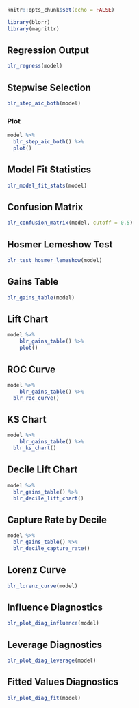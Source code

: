 
```r
knitr::opts_chunk$set(echo = FALSE)
```

```r
library(blorr)
library(magrittr)
```

## Regression Output

```r
blr_regress(model)
```

## Stepwise Selection

```r
blr_step_aic_both(model)
```

### Plot

```r
model %>%
  blr_step_aic_both() %>%
  plot()
```

## Model Fit Statistics

```r
blr_model_fit_stats(model)
```

## Confusion Matrix

```r
blr_confusion_matrix(model, cutoff = 0.5)
```

## Hosmer Lemeshow Test

```r
blr_test_hosmer_lemeshow(model)
```

## Gains Table 

```r
blr_gains_table(model)
```

## Lift Chart

```r
model %>%
	blr_gains_table() %>%
	plot()
```

## ROC Curve

```r
model %>%
	blr_gains_table() %>%
  blr_roc_curve()
```

## KS Chart

```r
model %>%
	blr_gains_table() %>%
  blr_ks_chart()
```

## Decile Lift Chart

```r
model %>%
  blr_gains_table() %>%
  blr_decile_lift_chart()
```

## Capture Rate by Decile

```r
model %>%
  blr_gains_table() %>%
  blr_decile_capture_rate()
```

## Lorenz Curve

```r
blr_lorenz_curve(model)
```

## Influence Diagnostics

```r
blr_plot_diag_influence(model)
```

## Leverage Diagnostics

```r
blr_plot_diag_leverage(model)
```

## Fitted Values Diagnostics

```r
blr_plot_diag_fit(model)
```
